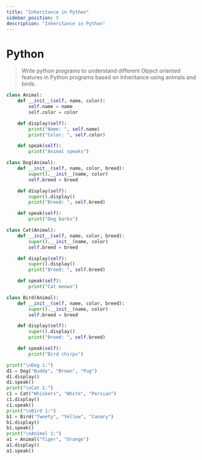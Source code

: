 ```yaml
---
title: "Inheritance in Python"
sidebar_position: 5
description: "Inheritance in Python"
---
```



# <Heading name="banner" description="Inheritance in Python">Python</Heading>

> Write python programs to understand different Object oriented features in Python programs based on Inheritance using animals and birds.

```python
class Animal:
    def __init__(self, name, color):
        self.name = name
        self.color = color

    def display(self):
        print("Name: ", self.name)
        print("Color: ", self.color)

    def speak(self):
        print("Animal speaks")

class Dog(Animal):
    def __init__(self, name, color, breed):
        super().__init__(name, color)
        self.breed = breed

    def display(self):
        super().display()
        print("Breed: ", self.breed)

    def speak(self):
        print("Dog barks")

class Cat(Animal):
    def __init__(self, name, color, breed):
        super().__init__(name, color)
        self.breed = breed

    def display(self):
        super().display()
        print("Breed: ", self.breed)

    def speak(self):
        print("Cat meows")

class Bird(Animal):
    def __init__(self, name, color, breed):
        super().__init__(name, color)
        self.breed = breed

    def display(self):
        super().display()
        print("Breed: ", self.breed)

    def speak(self):
        print("Bird chirps")

print("\nDog 1:")
d1 = Dog("Buddy", "Brown", "Pug")
d1.display()
d1.speak()
print("\nCat 1:")
c1 = Cat("Whiskers", "White", "Persian")
c1.display()
c1.speak()
print("\nBird 1:")
b1 = Bird("Tweety", "Yellow", "Canary")
b1.display()
b1.speak()
print("\nAnimal 1:")
a1 = Animal("Tiger", "Orange")
a1.display()
a1.speak()

```
